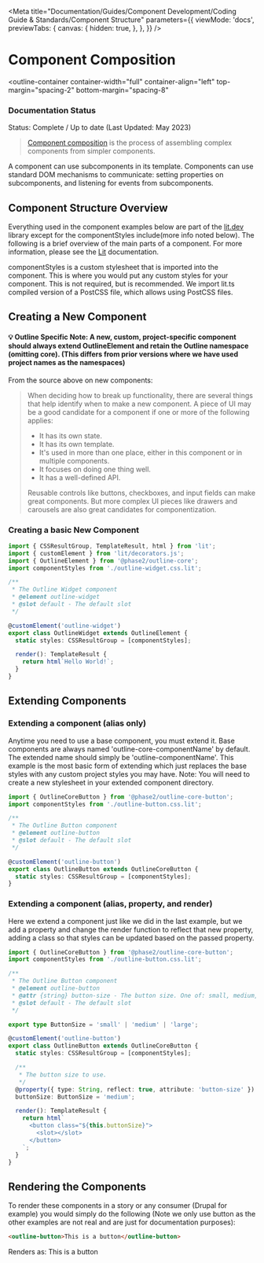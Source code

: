 
<Meta
  title="Documentation/Guides/Component Development/Coding Guide & Standards/Component Structure"
  parameters={{
    viewMode: 'docs',
    previewTabs: {
      canvas: {
        hidden: true,
      },
    },
  }}
/>

# Component Composition

<outline-container
  container-width="full"
  container-align="left"
  top-margin="spacing-2"
  bottom-margin="spacing-8"
>
  ### Documentation Status
  <outline-alert status="success" size="large">
    <span slot="header">Status: Complete / Up to date (Last Updated: May 2023)</span>
  </outline-alert>
</outline-container>

> [Component composition](https://lit.dev/docs/composition/component-composition/) is the process of assembling complex components from simpler components.

A component can use subcomponents in its template.
Components can use standard DOM mechanisms to communicate: setting properties on subcomponents, and listening for events from subcomponents.

## Component Structure Overview
Everything used in the component examples below are part of the [lit.dev](https://lit.dev/) library except for the componentStyles include(more info noted below). The following is a brief overview of the main parts of a component. For more information, please see the [Lit](https://lit.dev/docs/) documentation.

componentStyles is a custom stylesheet that is imported into the component. This is where you would put any custom styles for your component. This is not required, but is recommended.
We import lit.ts compiled version of a PostCSS file, which allows using PostCSS files.

## Creating a New Component
#### 💡 Outline Specific Note: A new, custom, project-specific component should always extend OutlineElement and retain the Outline namespace (omitting core). (This differs from prior versions where we have used project names as the namespaces)
From the source above on new components:

>When deciding how to break up functionality, there are several things that help identify when to make a new component. A piece of UI may be a good candidate for a component if one or more of the following applies:
>- It has its own state.
>- It has its own template.
>- It's used in more than one place, either in this component or in multiple components.
>- It focuses on doing one thing well.
>- It has a well-defined API.
>
>Reusable controls like buttons, checkboxes, and input fields can make great components. But more complex UI pieces like drawers and carousels are also great candidates for componentization.

### Creating a basic New Component
```typescript
import { CSSResultGroup, TemplateResult, html } from 'lit';
import { customElement } from 'lit/decorators.js';
import { OutlineElement } from '@phase2/outline-core';
import componentStyles from './outline-widget.css.lit';

/**
 * The Outline Widget component
 * @element outline-widget
 * @slot default - The default slot
 */

@customElement('outline-widget')
export class OutlineWidget extends OutlineElement {
  static styles: CSSResultGroup = [componentStyles];

  render(): TemplateResult {
    return html`Hello World!`;
  }
}
```
## Extending Components
### Extending a component (alias only)
Anytime you need to use a base component, you must extend it. Base components are always named 'outline-core-componentName' by default. The extended name should simply be 'outline-componentName'. This example is the most basic form of extending which just replaces the base styles with any custom project styles you may have. Note: You will need to create a new stylesheet in your extended component directory.

```typescript
import { OutlineCoreButton } from '@phase2/outline-core-button';
import componentStyles from './outline-button.css.lit';

/**
 * The Outline Button component
 * @element outline-button
 * @slot default - The default slot
 */

@customElement('outline-button')
export class OutlineButton extends OutlineCoreButton {
  static styles: CSSResultGroup = [componentStyles];
}
```

### Extending a component (alias, property, and render)
Here we extend a component just like we did in the last example, but we add a property and change the render function to reflect that new property, adding a class so that styles can be updated based on the passed property.
```typescript
import { OutlineCoreButton } from '@phase2/outline-core-button';
import componentStyles from './outline-button.css.lit';

/**
 * The Outline Button component
 * @element outline-button
 * @attr {string} button-size - The button size. One of: small, medium, large.
 * @slot default - The default slot
 */

export type ButtonSize = 'small' | 'medium' | 'large';

@customElement('outline-button')
export class OutlineButton extends OutlineCoreButton {
  static styles: CSSResultGroup = [componentStyles];

  /**
   * The button size to use.
   */
  @property({ type: String, reflect: true, attribute: 'button-size' })
  buttonSize: ButtonSize = 'medium';

  render(): TemplateResult {
    return html`
      <button class="${this.buttonSize}">
        <slot></slot>
      </button>
    `;
  }
}
```

## Rendering the Components
To render these components in a story or any consumer (Drupal for example) you would simply do the following (Note we only use button as the other examples are not real and are just for documentation purposes):
```html
<outline-button>This is a button</outline-button>
```
Renders as:
<outline-button>This is a button</outline-button>
